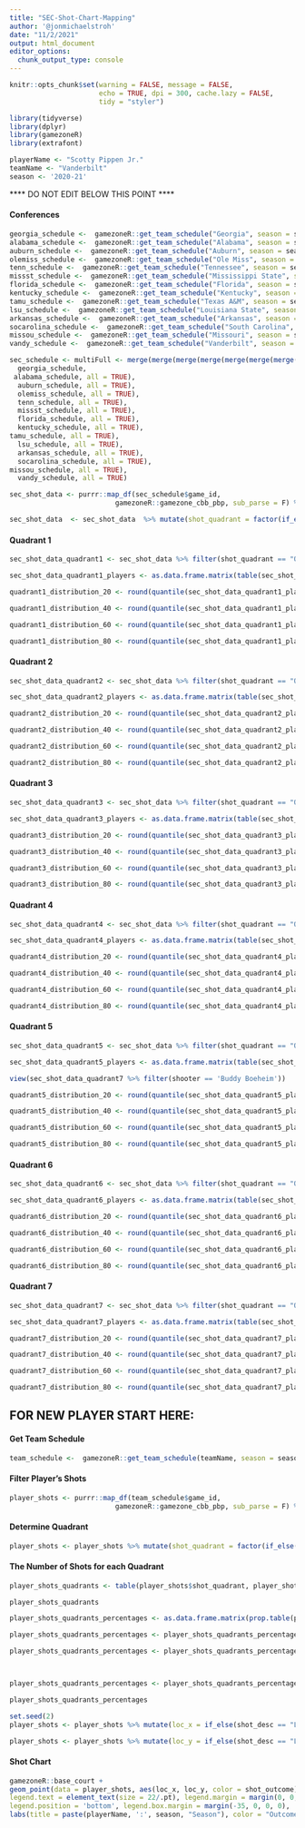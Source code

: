 ```yaml
---
title: "SEC-Shot-Chart-Mapping"
author: '@jonmichaelstroh'
date: "11/2/2021"
output: html_document
editor_options: 
  chunk_output_type: console
---
```


```r
knitr::opts_chunk$set(warning = FALSE, message = FALSE, 
                      echo = TRUE, dpi = 300, cache.lazy = FALSE,
                      tidy = "styler")
```

```r
library(tidyverse)
library(dplyr)
library(gamezoneR)
library(extrafont)
```

```r
playerName <- "Scotty Pippen Jr."
teamName <- "Vanderbilt"
season <- '2020-21'
```

**** DO NOT EDIT BELOW THIS POINT ****

#### Conferences

```r
georgia_schedule <-  gamezoneR::get_team_schedule("Georgia", season = season)
alabama_schedule <-  gamezoneR::get_team_schedule("Alabama", season = season)
auburn_schedule <-  gamezoneR::get_team_schedule("Auburn", season = season)
olemiss_schedule <-  gamezoneR::get_team_schedule("Ole Miss", season = season)
tenn_schedule <-  gamezoneR::get_team_schedule("Tennessee", season = season)
missst_schedule <-  gamezoneR::get_team_schedule("Mississippi State", season = season)
florida_schedule <-  gamezoneR::get_team_schedule("Florida", season = season)
kentucky_schedule <-  gamezoneR::get_team_schedule("Kentucky", season = season)
tamu_schedule <-  gamezoneR::get_team_schedule("Texas A&M", season = season)
lsu_schedule <-  gamezoneR::get_team_schedule("Louisiana State", season = season)
arkansas_schedule <-  gamezoneR::get_team_schedule("Arkansas", season = season)
socarolina_schedule <-  gamezoneR::get_team_schedule("South Carolina", season = season)
missou_schedule <-  gamezoneR::get_team_schedule("Missouri", season = season)
vandy_schedule <-  gamezoneR::get_team_schedule("Vanderbilt", season = season)

sec_schedule <- multiFull <- merge(merge(merge(merge(merge(merge(merge(merge(merge(merge(merge(merge(merge(
  georgia_schedule,
 alabama_schedule, all = TRUE),
  auburn_schedule, all = TRUE),
  olemiss_schedule, all = TRUE),
  tenn_schedule, all = TRUE),
  missst_schedule, all = TRUE),
  florida_schedule, all = TRUE),
  kentucky_schedule, all = TRUE),
tamu_schedule, all = TRUE),
  lsu_schedule, all = TRUE),
  arkansas_schedule, all = TRUE),
  socarolina_schedule, all = TRUE),
missou_schedule, all = TRUE),
  vandy_schedule, all = TRUE)
```



```r
sec_shot_data <- purrr::map_df(sec_schedule$game_id, 
                          gamezoneR::gamezone_cbb_pbp, sub_parse = F) %>% filter(!is.na(loc_x))
```

```r
sec_shot_data  <- sec_shot_data  %>% mutate(shot_quadrant = factor(if_else(loc_x >= 21 & loc_x <= 25 & ((loc_y - 5.25)^2 + (25 - loc_x)^2 <= 16), "Q1", if_else(loc_x > 25 & loc_x <= 29 & ((loc_y - 5.25)^2 + (loc_x - 25)^2 <= 16), "Q1", if_else(loc_x >= 19 & loc_x <= 31 & loc_y <= 19, "Q2", if_else(loc_x <= 12.5 & three_pt == TRUE, "Q5", if_else(loc_x > 12.5 & loc_x < 37.5 & three_pt == TRUE, "Q6", if_else(loc_x >= 37.5 & three_pt == TRUE, "Q7", if_else(loc_x <= 25, "Q3", if_else(loc_x > 25, "Q4", "NA"))))))))))
```

#### Quadrant 1

```r
sec_shot_data_quadrant1 <- sec_shot_data %>% filter(shot_quadrant == "Q1")

sec_shot_data_quadrant1_players <- as.data.frame.matrix(table(sec_shot_data_quadrant1$shooter, sec_shot_data_quadrant1$shot_outcome)) %>% filter(made + missed >= 15) %>% mutate(shooting_percent = (made/(made + missed)) * 100)
```

```r
quadrant1_distribution_20 <- round(quantile(sec_shot_data_quadrant1_players$shooting_percent, c(.2)), digits = 3)

quadrant1_distribution_40 <- round(quantile(sec_shot_data_quadrant1_players$shooting_percent, c(.4)), digits = 3)

quadrant1_distribution_60 <- round(quantile(sec_shot_data_quadrant1_players$shooting_percent, c(.6)), digits = 3)

quadrant1_distribution_80 <- round(quantile(sec_shot_data_quadrant1_players$shooting_percent, c(.8)), digits = 3)
```

#### Quadrant 2

```r
sec_shot_data_quadrant2 <- sec_shot_data %>% filter(shot_quadrant == "Q2")

sec_shot_data_quadrant2_players <- as.data.frame.matrix(table(sec_shot_data_quadrant2$shooter, sec_shot_data_quadrant2$shot_outcome)) %>% filter(made + missed >= 5) %>% mutate(shooting_percent = (made/(made + missed)) * 100)
```

```r
quadrant2_distribution_20 <- round(quantile(sec_shot_data_quadrant2_players$shooting_percent, c(.2)), digits = 3)

quadrant2_distribution_40 <- round(quantile(sec_shot_data_quadrant2_players$shooting_percent, c(.4)), digits = 3)

quadrant2_distribution_60 <- round(quantile(sec_shot_data_quadrant2_players$shooting_percent, c(.6)), digits = 3)

quadrant2_distribution_80 <- round(quantile(sec_shot_data_quadrant2_players$shooting_percent, c(.8)), digits = 3)
```

#### Quadrant 3

```r
sec_shot_data_quadrant3 <- sec_shot_data %>% filter(shot_quadrant == "Q3")

sec_shot_data_quadrant3_players <- as.data.frame.matrix(table(sec_shot_data_quadrant3$shooter, sec_shot_data_quadrant3$shot_outcome)) %>% filter(made + missed >= 5) %>% mutate(shooting_percent = (made/(made + missed)) * 100)
```

```r
quadrant3_distribution_20 <- round(quantile(sec_shot_data_quadrant3_players$shooting_percent, c(.2)), digits = 3)

quadrant3_distribution_40 <- round(quantile(sec_shot_data_quadrant3_players$shooting_percent, c(.4)), digits = 3)

quadrant3_distribution_60 <- round(quantile(sec_shot_data_quadrant3_players$shooting_percent, c(.6)), digits = 3)

quadrant3_distribution_80 <- round(quantile(sec_shot_data_quadrant3_players$shooting_percent, c(.8)), digits = 3)
```

#### Quadrant 4

```r
sec_shot_data_quadrant4 <- sec_shot_data %>% filter(shot_quadrant == "Q4")

sec_shot_data_quadrant4_players <- as.data.frame.matrix(table(sec_shot_data_quadrant4$shooter, sec_shot_data_quadrant4$shot_outcome)) %>% filter(made + missed >= 5) %>% mutate(shooting_percent = (made/(made + missed)) * 100)
```

```r
quadrant4_distribution_20 <- round(quantile(sec_shot_data_quadrant4_players$shooting_percent, c(.2)), digits = 3)

quadrant4_distribution_40 <- round(quantile(sec_shot_data_quadrant4_players$shooting_percent, c(.4)), digits = 3)

quadrant4_distribution_60 <- round(quantile(sec_shot_data_quadrant4_players$shooting_percent, c(.6)), digits = 3)

quadrant4_distribution_80 <- round(quantile(sec_shot_data_quadrant4_players$shooting_percent, c(.8)), digits = 3)
```

#### Quadrant 5

```r
sec_shot_data_quadrant5 <- sec_shot_data %>% filter(shot_quadrant == "Q5")

sec_shot_data_quadrant5_players <- as.data.frame.matrix(table(sec_shot_data_quadrant5$shooter, sec_shot_data_quadrant5$shot_outcome)) %>% filter(made + missed >= 5) %>% mutate(shooting_percent = (made/(made + missed)) * 100)

view(sec_shot_data_quadrant7 %>% filter(shooter == 'Buddy Boeheim'))
```

```r
quadrant5_distribution_20 <- round(quantile(sec_shot_data_quadrant5_players$shooting_percent, c(.2)), digits = 3)

quadrant5_distribution_40 <- round(quantile(sec_shot_data_quadrant5_players$shooting_percent, c(.4)), digits = 3)

quadrant5_distribution_60 <- round(quantile(sec_shot_data_quadrant5_players$shooting_percent, c(.6)), digits = 3)

quadrant5_distribution_80 <- round(quantile(sec_shot_data_quadrant5_players$shooting_percent, c(.8)), digits = 3)
```

#### Quadrant 6

```r
sec_shot_data_quadrant6 <- sec_shot_data %>% filter(shot_quadrant == "Q6")

sec_shot_data_quadrant6_players <- as.data.frame.matrix(table(sec_shot_data_quadrant6$shooter, sec_shot_data_quadrant6$shot_outcome)) %>% filter(made + missed >= 5) %>% mutate(shooting_percent = (made/(made + missed)) * 100)
```

```r
quadrant6_distribution_20 <- round(quantile(sec_shot_data_quadrant6_players$shooting_percent, c(.2)), digits = 3)

quadrant6_distribution_40 <- round(quantile(sec_shot_data_quadrant6_players$shooting_percent, c(.4)), digits = 3)

quadrant6_distribution_60 <- round(quantile(sec_shot_data_quadrant6_players$shooting_percent, c(.6)), digits = 3)

quadrant6_distribution_80 <- round(quantile(sec_shot_data_quadrant6_players$shooting_percent, c(.8)), digits = 3)
```

#### Quadrant 7

```r
sec_shot_data_quadrant7 <- sec_shot_data %>% filter(shot_quadrant == "Q7")

sec_shot_data_quadrant7_players <- as.data.frame.matrix(table(sec_shot_data_quadrant7$shooter, sec_shot_data_quadrant7$shot_outcome)) %>% filter(made + missed >= 5) %>% mutate(shooting_percent = (made/(made + missed)) * 100)
```

```r
quadrant7_distribution_20 <- round(quantile(sec_shot_data_quadrant7_players$shooting_percent, c(.2)), digits = 3)

quadrant7_distribution_40 <- round(quantile(sec_shot_data_quadrant7_players$shooting_percent, c(.4)), digits = 3)

quadrant7_distribution_60 <- round(quantile(sec_shot_data_quadrant7_players$shooting_percent, c(.6)), digits = 3)

quadrant7_distribution_80 <- round(quantile(sec_shot_data_quadrant7_players$shooting_percent, c(.8)), digits = 3)
```

## FOR NEW PLAYER START HERE:

#### Get Team Schedule

```r
team_schedule <-  gamezoneR::get_team_schedule(teamName, season = season)
```

#### Filter Player's Shots

```r
player_shots <- purrr::map_df(team_schedule$game_id, 
                          gamezoneR::gamezone_cbb_pbp, sub_parse = F) %>% filter(shooter == playerName)
```

#### Determine Quadrant

```r
player_shots <- player_shots %>% mutate(shot_quadrant = factor(if_else(loc_x >= 21 & loc_x <= 25 & ((loc_y - 5.25)^2 + (25 - loc_x)^2 <= 16), "Q1", if_else(loc_x > 25 & loc_x <= 29 & ((loc_y - 5.25)^2 + (loc_x - 25)^2 <= 16), "Q1", if_else(loc_x >= 19 & loc_x <= 31 & loc_y <= 19, "Q2", if_else(loc_x <= 12.5 & three_pt == TRUE, "Q5", if_else(loc_x > 12.5 & loc_x < 37.5 & three_pt == TRUE, "Q6", if_else(loc_x >= 37.5 & three_pt == TRUE, "Q7", if_else(loc_x <= 25, "Q3", if_else(loc_x > 25, "Q4", "NA"))))))))))
```

#### The Number of Shots for each Quadrant

```r
player_shots_quadrants <- table(player_shots$shot_quadrant, player_shots$shot_outcome)

player_shots_quadrants
```

```r
player_shots_quadrants_percentages <- as.data.frame.matrix(prop.table(player_shots_quadrants, 1) * 100)

player_shots_quadrants_percentages <- player_shots_quadrants_percentages %>% mutate(Quadrant = 1:nrow(player_shots_quadrants_percentages))

player_shots_quadrants_percentages <- player_shots_quadrants_percentages %>% mutate(color = if_else(Quadrant == 1,if_else(made < quadrant1_distribution_20, "#1a1aff", if_else(made < quadrant1_distribution_40, "#0099ff", if_else(made < quadrant1_distribution_60, "#737373", if_else(made < quadrant1_distribution_80, "#ff8080", "#ff0000")))), if_else(Quadrant == 2,if_else(made < quadrant2_distribution_20, "#1a1aff", if_else(made < quadrant2_distribution_40, "#0099ff", if_else(made < quadrant2_distribution_60, "#737373", if_else(made < quadrant2_distribution_80, "#ff8080", "#ff0000")))), if_else(Quadrant == 3,if_else(made < quadrant3_distribution_20, "#1a1aff", if_else(made < quadrant3_distribution_40, "#0099ff", if_else(made < quadrant3_distribution_60, "#737373", if_else(made < quadrant3_distribution_80, "#ff8080", "#ff0000")))), if_else(Quadrant == 4,if_else(made < quadrant4_distribution_20, "#1a1aff", if_else(made < quadrant4_distribution_40, "#0099ff", if_else(made < quadrant4_distribution_60, "#737373", if_else(made < quadrant4_distribution_80, "#ff8080", "#ff0000")))), if_else(Quadrant == 5,if_else(made < quadrant5_distribution_20, "#1a1aff", if_else(made < quadrant5_distribution_40, "#0099ff", if_else(made < quadrant5_distribution_60, "#737373", if_else(made < quadrant5_distribution_80, "#ff8080", "#ff0000")))), if_else(Quadrant == 6,if_else(made < quadrant6_distribution_20, "#1a1aff", if_else(made < quadrant6_distribution_40, "#0099ff", if_else(made < quadrant6_distribution_60, "#737373", if_else(made < quadrant6_distribution_80, "#ff8080", "#ff0000")))), if_else(Quadrant == 7,if_else(made < quadrant7_distribution_20, "#1a1aff", if_else(made < quadrant7_distribution_40, "#0099ff", if_else(made < quadrant7_distribution_60, "#737373", if_else(made < quadrant7_distribution_80, "#ff8080", "#ff0000")))), "NA"))))))))



player_shots_quadrants_percentages <- player_shots_quadrants_percentages %>% mutate(made = round(made), digits = 0) %>% mutate(made = paste0(made,"%"))

player_shots_quadrants_percentages
```

```r
set.seed(2)
player_shots <- player_shots %>% mutate(loc_x = if_else(shot_desc == "Layup Shot" & play_id < 250, loc_x + runif(1, -2, 2), if_else(shot_desc == "Layup Shot" & play_id < 500, loc_x + runif(1, -2, 2), if_else(shot_desc == "Layup Shot" & play_id < 750, loc_x + runif(1, -2, 2), if_else(shot_desc == "Layup Shot", loc_x + runif(1, -2, 2), loc_x)))))

player_shots <- player_shots %>% mutate(loc_y = if_else(shot_desc == "Layup Shot" & play_id < 250, loc_y + runif(1, -1, 2), if_else(shot_desc == "Layup Shot" & play_id < 500, loc_y + runif(1, -1, 2), if_else(shot_desc == "Layup Shot" & play_id < 750, loc_y + runif(1, -1, 2), if_else(shot_desc == "Layup Shot", loc_y + runif(1, -1, 2), loc_y)))))
```

#### Shot Chart

```r
gamezoneR::base_court +
geom_point(data = player_shots, aes(loc_x, loc_y, color = shot_outcome), alpha = 0.6) + scale_color_manual(breaks = c("made", "missed"), values=c('#660000', "black")) + geom_text(data = player_shots_quadrants_percentages, x = 22.8, y = 5.2, fontface = "bold", color = player_shots_quadrants_percentages$color, size = 3, aes(label = ifelse(Quadrant == 1, as.character(made),""))) + geom_text(data = player_shots_quadrants_percentages, x = 25, y = 11.5, fontface = "bold", color = player_shots_quadrants_percentages$color, size = 3, aes(label = ifelse(Quadrant == 2, as.character(made),""))) + geom_text(data = player_shots_quadrants_percentages, x = 16.25, y = 10, fontface = "bold", color = player_shots_quadrants_percentages$color, size = 3, aes(label = ifelse(Quadrant == 3, as.character(made),""))) + geom_text(data = player_shots_quadrants_percentages, x = 37, y = 10.5, fontface = "bold", color = player_shots_quadrants_percentages$color, size = 3, aes(label = ifelse(Quadrant == 4, as.character(made),""))) + geom_text(data = player_shots_quadrants_percentages, x = 7, y = 23, fontface = "bold", color = player_shots_quadrants_percentages$color, size = 3, aes(label = ifelse(Quadrant == 5, as.character(made),""))) + geom_text(data = player_shots_quadrants_percentages, x = 26.5, y = 31, fontface = "bold", color = player_shots_quadrants_percentages$color, size = 3, aes(label = ifelse(Quadrant == 6, as.character(made),"")))  + geom_text(data = player_shots_quadrants_percentages, x = 44, y = 22, fontface = "bold", color = player_shots_quadrants_percentages$color, size = 3, aes(label = ifelse(Quadrant == 7, as.character(made),""))) + theme(plot.background = element_rect(fill = '#CCCCCC'), text=element_text(size=16,  family="Myanmar Text"), legend.spacing.x = grid::unit(0, 'cm'),  plot.title = element_text(face = "bold", hjust = 0.5, size = 25/.pt, margin = margin(0, 0, 5, 0)), legend.title = element_text(size = 20/.pt, face = "bold"), 
legend.text = element_text(size = 22/.pt), legend.margin = margin(0, 0, 0, 0),
legend.position = 'bottom', legend.box.margin = margin(-35, 0, 0, 0),  plot.margin = margin(5, 0, 5, 0)) + 
labs(title = paste(playerName, ':', season, "Season"), color = "Outcome", caption = "Creator: @statsquid | Data: @gamezoneR")
```